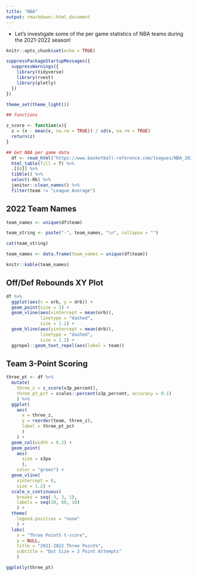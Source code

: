 ```yaml
---
title: "NBA"
output: rmarkdown::html_document
---
```


* Let's investigate some of the per game statistics of NBA teams during the 2021-2022 season!

```r

knitr::opts_chunk$set(echo = TRUE)

suppressPackageStartupMessages({
  suppressWarnings({
    library(tidyverse)
    library(rvest)
    library(plotly)
  })
})

theme_set(theme_light())

## functions

z_score <- function(x){
  z = (x - mean(x, na.rm = TRUE)) / sd(x, na.rm = TRUE)
  return(z)
}

## Get NBA per game data
  df <- read_html("https://www.basketball-reference.com/leagues/NBA_2022.html") %>% 
  html_table(fill = T) %>%
  .[[6]] %>%
  tibble() %>%
  select(-Rk) %>%
  janitor::clean_names() %>%
  filter(team != "League Average")

```

## 2022 Team Names

```r

team_names <- unique(df$team)

team_string <- paste("-", team_names, "\n", collapse = "")

cat(team_string)

```

```r

team_names <- data.frame(team_names = unique(df$team))

knitr::kable(team_names)

```

## Off/Def Rebounds XY Plot

```r
df %>%
  ggplot(aes(x = orb, y = drb)) +
  geom_point(size = 3) +
  geom_vline(aes(xintercept = mean(orb)),
             linetype = "dashed",
             size = 1.2) +
  geom_hline(aes(yintercept = mean(drb)),
             linetype = "dashed",
             size = 1.2) +
  ggrepel::geom_text_repel(aes(label = team))

```


## Team 3-Point Scoring

```r


three_pt <- df %>%
  mutate(
    three_z = z_score(x3p_percent),
    three_pt_pct = scales::percent(x3p_percent, accuracy = 0.1)
    ) %>%
  ggplot(
    aes(
      x = three_z,
      y = reorder(team, three_z),
      label = three_pt_pct
      )
    ) +
  geom_col(width = 0.2) +
  geom_point(
    aes(
      size = x3pa
      ),
    color = "green") +
  geom_vline(
    xintercept = 0,
    size = 1.2) +
  scale_x_continuous(
    breaks = seq(-3, 3, 1),
    labels = seq(20, 80, 10)
    ) +
  theme(
    legend.position = "none"
    ) +
  labs(
    x = "Three Point% t-score",
    y = NULL,
    title = "2021-2022 Three Point%",
    subtitle = "Dot Size = 3 Point Attempts"
    )

ggplotly(three_pt)

```
